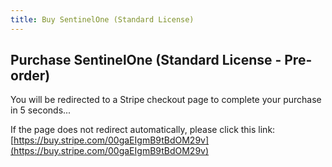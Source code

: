 ```yaml
---
title: Buy SentinelOne (Standard License)
---
```



<Head>
  <meta httpEquiv="refresh" content="5; url='https://buy.stripe.com/00gaEIgmB9tBdOM29v'" />
</Head>

## Purchase SentinelOne (Standard License - Pre-order)

You will be redirected to a Stripe checkout page to complete your purchase in 5 seconds...

If the page does not redirect automatically, please click this link: [https://buy.stripe.com/00gaEIgmB9tBdOM29v](https://buy.stripe.com/00gaEIgmB9tBdOM29v)
